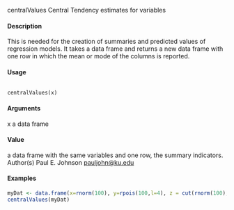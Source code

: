 centralValues Central Tendency estimates for variables

#### Description

This is needed for the creation of summaries and predicted values of regression models. It takes a
data frame and returns a new data frame with one row in which the mean or mode of the columns
is reported.

#### Usage
<pre><code>
centralValues(x)
</code></pre>
#### Arguments

x a data frame

#### Value
a data frame with the same variables and one row, the summary indicators.
Author(s)
Paul E. Johnson <pauljohn@ku.edu>

#### Examples
```r


myDat <- data.frame(x=rnorm(100), y=rpois(100,l=4), z = cut(rnorm(100), c(-10,-1,0,10)))
centralValues(myDat)
```
